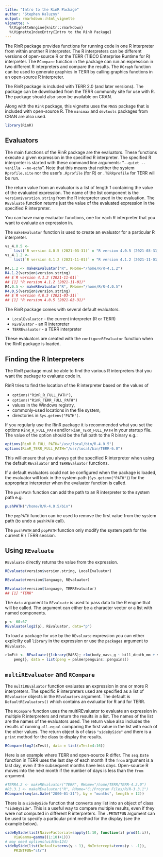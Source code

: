 ```yaml
---
title: "Intro to the RinR Package"
author: "Stephen Kaluzny"
output: rmarkdown::html_vignette
vignette: >
  %\VignetteEngine{knitr::rmarkdown}
  %\VignetteIndexEntry{Intro to the RinR Package}
---
```


<!--
Copyright 2021. TIBCO Software Inc.
This file is subject to the license terms contained
in the license file that is distributed with this file.
-->

The RinR package provides functions for running code in one R interpreter
from within another R interpreter.
The R interpreters can be different versions of open-source R
or the TERR (TIBCO Enterprise Runtime for R) interpreter.
The `RCompare` function in the package can run an expression in two different
R interpreters and compare the results.
The `RGraph` function can be used to generate graphics in TERR
by calling graphics functions in an open-source R interpreter.

The RinR package is included with TERR 2.0 (and later versions).
The package can be downloaded from the TERR community site for
use with R.
The package should also soon be available on CRAN.

Along with the `RinR` package, this vignette uses the `MASS` package that is
included with open-source R.
The `minimax` and `devtools` packages from CRAN are also used.

```r
library(RinR)
```

## Evaluators
The main functions of the RinR package are the evaluators.
These functions execute a given expression in the specified R interpreter.
The specified R interpreter is started with these command
line arguments: "`--quiet --vanilla --no-echo`".
Note that this means that neither the  system `Rprofile.site` nor
the user's `.Rprofile` (for R) or `.TERRprofile` for TERR will be run.

The return value from an evaluator is a list of length 1
containing the value of the evaluated expression.
The name of the list component is the `version$verstion.string`
from the R interpreter used in the evaluation.
The `REvaluate` function returns just the value of the
evaluated expression in the specified R interpreter.

You can have many evaluator functions, one for each R interpreter
that you want to evaluate an expression in.

The `makeEvaluator` function is used to create an evaluator
for a particular R interpreter.

```r
vs_4.0.5 <-
    list(`R version 4.0.5 (2021-03-31)` = "R version 4.0.5 (2021-03-31)")
vs_4.1.2 <-
    list(`R version 4.1.2 (2021-11-01)` = "R version 4.1.2 (2021-11-01)")
```

```r
R4.1.2 <- makeREvaluator("R", RHome="/home/R/R-4.1.2")
R4.1.2(version$version.string)
## $`R version 4.1.2 (2021-11-01)`
## [1] "R version 4.1.2 (2021-11-01)"
R4.0.5 <- makeREvaluator("R", RHome="/home/R/R-4.0.5")
R4.0.5(version$version.string)
## $`R version 4.0.5 (2021-03-31)`
## [1] "R version 4.0.5 (2021-03-31)"
```

The RinR package comes with several default evaluators.

* `LocalEvaluator` - the current interpreter (R or TERR)
* `REvaluator` - an R interpreter
* `TERREvaluator` - a TERR interpreter

These evaluators are created with the `configureREvaluator` function
when the RinR package is loaded.

## Finding the R Interpreters

The RinR package must be able to find the various R interpreters that you
want the package to evaluate code in.

RinR tries to find the location of the R interpreter based on the values of

* `options("RinR_R_FULL_PATH")`,
* `options("RinR_TERR_FULL_PATH")`
* values in the Windows registry,
* commonly-used locations in the file system,
* directories in `Sys.getenv("PATH")`.

If you regularly use the RinR package it is recommended what you set the
options `RinR_R_FULL_PATH` and/or `RinR_TERR_FULL_PATH` in your
startup file.
The value of the option should be the full path to the R binary e.g.:
```r
options(RinR_R_FULL_PATH="/usr/local/bin/R-4.0.5")
options(RinR_TERR_FULL_PATH="/usr/local/bin/TERR-6.0")
```
This will ensure that you always get the specified R interpreter when using
the default `REvaluator` and `TERREvaluator` functions.

If a default evaluators could not be configured when the
package is loaded,
the evaluator will look in the system path (`Sys.getenv("PATH")`)
for the appropriate interpreter when the evaluator function is called.

The `pushPath` function can add the path to an R interpreter to the system path e.g.

```r
pushPATH("/home/R/R-4.0.5/bin")
```

The `popPATH` function can  be used to remove the first value from the
system path (to undo a `pushPATH` call).

The `pushPATH` and `popPATH` function only modify the system path
for the current R / TERR session.

## Using `REvaluate`

`REvaluate` directly returns the value from the expression.
```r
REvaluate(version$version.string, LocalEvaluator)
```
```r
REvaluate(version$language, REvaluator)
```
```r
REvaluate(version$language, TERREvaluator)
## [1] "TERR"
```

The `data` argument to `REvaluate` is used to pass data to the R engine that
will be called.
The argument can either be a character vector or a list with named components.

```r
p <- 60:67
REvaluate(log2(p), REvaluator, data="p")
```

To load a package for use by the `REvaluate` expression you can
either explicilty call `library` in the expression
or use the `packages` argument to `REvaluate`.
```r
rlmFit <- REvaluate({library(MASS); rlm(body_mass_g ~ bill_depth_mm + sex,
    peng)}, data = list(peng = palmerpenguins::penguins))
```

## `multiREvaluator` and `RCompare`

The `multiREvaluator` function evaluates an expression in one
or more R interpreters.
The specific R interpreters used are specified as a list of `REvaluator`
objects in the `REvaluators` argument.
The default is `DefaultREvaluators()` which contains an evaluator
for R and for TERR.

The `RCompare` function uses the multiREvaluator to evaluate
an expression in multiple R interpreters and return the results in a list.
The names of the list are the names of the evaluators used.
The return value also includes the results of running
`all.equal` comparing the first value in the list with each of the
other values.
The return object is of class `"sideBySide"` and there is a `print`
method for the class to display the results.

```r
RCompare(log2(xTest), data = list(xTest=4:16))
```

Here is an example where TERR and open-source R differ.
The `seq.Date` function in TERR uses the last day of each month if the `from` argument is
a last day, even if the subsequent months have less days.
Open-source R moves into the next month if the number of days is less than the `from` argument.
```r
#TERR4.2 <- makeREvaluator("TERR", RHome="/home/TERR/TERR-4.2.0")
#R3.3.1 <- makeREvaluator("R", RHome="C:/Program Files/R/R-3.3.1")
RCompare(seq(as.Date("2000-01-31"), by = "months", length = 12))
```

There is a `sideBySide` function that converts any list into
an object of class `"sideBySide"`.
This is a useful way to compare multiple results, even if
they were not computed in different R interpreters.
The `.PRINTFUN` argument can be used to specify a particular
print method for the display (see the example below).

```r
sideBySide(list(NaiveFactorial=sapply(1:10, function(i) prod(1:i)),
    ViaGamma=gamma((1:10)+1)))
# may need options(width=124)
sideBySide(list(Default=terms(y ~ 1), NoIntercept=terms(y ~ -1)),
    PRINTFUN="str")
```
